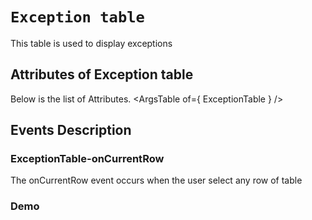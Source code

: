 <!-- Custom-MDX-Documentation.mdx -->

# `Exception table`

 
This table is used to display exceptions


## Attributes of Exception table
Below is the list of Attributes.
<ArgsTable of={ ExceptionTable } /> 

## Events Description

### ExceptionTable-onCurrentRow

The onCurrentRow event occurs when the user select any row of table

### Demo

<Canvas>
<Story id="exceptiontable--primary" />
</Canvas>

 
